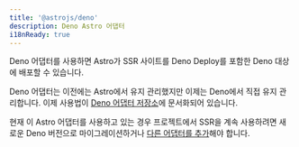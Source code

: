 ```yaml
---
title: '@astrojs/deno'
description: Deno Astro 어댑터
i18nReady: true
---
```


Deno 어댑터를 사용하면 Astro가 SSR 사이트를 Deno Deploy를 포함한 Deno 대상에 배포할 수 있습니다.

Deno 어댑터는 이전에는 Astro에서 유지 관리했지만 이제는 Deno에서 직접 유지 관리합니다. 이제 사용법이 [Deno 어댑터 저장소](https://github.com/denoland/deno-astro-adapter)에 문서화되어 있습니다.

현재 이 Astro 어댑터를 사용하고 있는 경우 프로젝트에서 SSR을 계속 사용하려면 새로운 Deno 버전으로 마이그레이션하거나 [다른 어댑터를 추가](/ko/guides/server-side-rendering/)해야 합니다.
